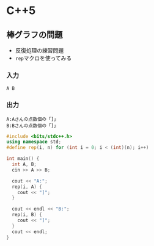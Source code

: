 # C++5

## 棒グラフの問題
- 反復処理の練習問題
- `rep`マクロを使ってみる

### 入力
```
A B
```

### 出力
```
A:Aさんの点数個の「]」
B:Bさんの点数個の「]」
```

```cpp copy showLineNumbers filename="解答"
#include <bits/stdc++.h>
using namespace std;
#define rep(i, n) for (int i = 0; i < (int)(n); i++)

int main() {
  int A, B;
  cin >> A >> B;

  cout << "A:";
  rep(i, A) {
    cout << "]";
  }

  cout << endl << "B:";
  rep(i, B) {
    cout << "]";
  }
  cout << endl;
}

```

